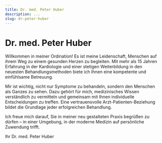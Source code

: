 ```yaml
---
title: Dr. med. Peter Huber
description: ...
slug: dr-peter-huber
---
```



# Dr. med. Peter Huber

Willkommen in meiner Ordination! Es ist meine Leidenschaft, Menschen auf ihrem Weg zu einem gesunden Herzen zu begleiten. Mit mehr als 15 Jahren Erfahrung in der Kardiologie und einer stetigen Weiterbildung in den neuesten Behandlungsmethoden biete ich Ihnen eine kompetente und einfühlsame Betreuung.

Mir ist wichtig, nicht nur Symptome zu behandeln, sondern den Menschen als Ganzes zu sehen. Dazu gehört für mich, medizinisches Wissen verständlich zu vermitteln und gemeinsam mit Ihnen individuelle Entscheidungen zu treffen. Eine vertrauensvolle Arzt-Patienten-Beziehung bildet die Grundlage jeder erfolgreichen Behandlung.

Ich freue mich darauf, Sie in meiner neu gestalteten Praxis begrüßen zu dürfen – in einer Umgebung, in der moderne Medizin auf persönliche Zuwendung trifft.

Ihr Dr. med. Peter Huber

<ScheduleAppointment></ScheduleAppointment>
